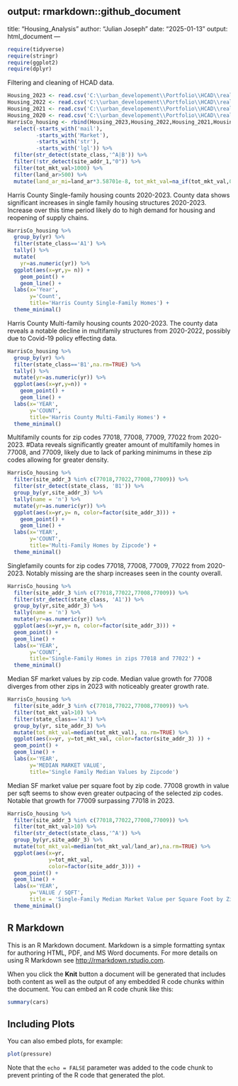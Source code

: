 output: rmarkdown::github_document
---
title: "Housing_Analysis"
author: "Julian Joseph"
date: "2025-01-13"
output: html_document
---

```r
require(tidyverse)
require(stringr)
require(ggplot2)
require(dplyr)
```
Filtering and cleaning of HCAD data.
```r
Housing_2023 <- read.csv('C:\\urban_developement\\Portfolio\\HCAD\\real_acct_2023.txt', sep="\t", header=T)  
Housing_2022 <- read.csv('C:\\urban_developement\\Portfolio\\HCAD\\real_acct_2022.txt', sep="\t", header=T) 
Housing_2021 <- read.csv('C:\\urban_developement\\Portfolio\\HCAD\\real_acct_2021.txt', sep="\t", header=T) 
Housing_2020 <- read.csv('C:\\urban_developement\\Portfolio\\HCAD\\real_acct_2020.txt', sep="\t", header=T)  
HarrisCo_housing <- rbind(Housing_2023,Housing_2022,Housing_2021,Housing_2020) %>% 
  select(-starts_with('mail'),
         -starts_with('Market'), 
         -starts_with('str'), 
         -starts_with('lgl')) %>%
  filter(str_detect(state_class,'^A|B')) %>%
  filter(!str_detect(site_addr_1,"0")) %>%
  filter(tot_mkt_val>1000) %>% 
  filter(land_ar>500) %>%
  mutate(land_ar_mi=land_ar*3.58701e-8, tot_mkt_val=na_if(tot_mkt_val,0))
```

Harris County Single-family housing counts 2020-2023. County data shows significant increases in single family housing structures 2020-2023. Increase over this time period likely do to high demand for housing and reopening of supply chains. 
```r
HarrisCo_housing %>% 
  group_by(yr) %>% 
  filter(state_class=='A1') %>% 
  tally() %>% 
  mutate(
    yr=as.numeric(yr)) %>%  
  ggplot(aes(x=yr,y= n)) + 
    geom_point() + 
    geom_line() +
  labs(x='Year',
       y='Count',
       title='Harris County Single-Family Homes') +
  theme_minimal()
```



Harris County Multi-family housing counts 2020-2023. The county data reveals a notable decline in multifamily structures from 2020-2022, possibly due to Covid-19 policy effecting data.
```r
HarrisCo_housing %>%
  group_by(yr) %>%
  filter(state_class=='B1',na.rm=TRUE) %>%
  tally() %>%
  mutate(yr=as.numeric(yr)) %>%
  ggplot(aes(x=yr,y=n)) +
    geom_point() +
    geom_line() +
  labs(x='YEAR',
       y='COUNT',
       title='Harris County Multi-Family Homes') +
  theme_minimal()
```


Multifamily counts for zip codes 77018, 77008, 77009, 77022 from 2020-2023. 
#Data reveals significantly greater amount of multifamily homes in 77008, and 77009, likely due to lack of parking minimums in these zip codes allowing for greater density. 
```r
HarrisCo_housing %>% 
  filter(site_addr_3 %in% c(77018,77022,77008,77009)) %>%
  filter(str_detect(state_class, 'B1')) %>%
  group_by(yr,site_addr_3) %>% 
  tally(name = 'n') %>% 
  mutate(yr=as.numeric(yr)) %>%  
  ggplot(aes(x=yr,y= n, color=factor(site_addr_3))) + 
    geom_point() + 
    geom_line() +
  labs(x='YEAR',
       y='COUNT',
       title='Multi-Family Homes by Zipcode') +
  theme_minimal()
```

Singlefamily counts for zip codes 77018, 77008, 77009, 77022 from 2020-2023. 
Notably missing are the sharp increases seen in the county overall.
```r
HarrisCo_housing %>% 
  filter(site_addr_3 %in% c(77018,77022,77008,77009)) %>%
  filter(str_detect(state_class, 'A1')) %>%
  group_by(yr,site_addr_3) %>% 
  tally(name = 'n') %>% 
  mutate(yr=as.numeric(yr)) %>%  
  ggplot(aes(x=yr,y= n, color=factor(site_addr_3))) + 
  geom_point() + 
  geom_line() +
  labs(x='YEAR',
       y='COUNT',
       title='Single-Family Homes in zips 77018 and 77022') +
  theme_minimal()
```
  
Median SF market values by zip code. 
Median value growth for 77008 diverges from other zips in 2023 with noticeably greater growth rate. 
```r
HarrisCo_housing %>%
  filter(site_addr_3 %in% c(77018,77022,77008,77009)) %>%
  filter(tot_mkt_val>10) %>%
  filter(state_class=='A1') %>%
  group_by(yr, site_addr_3) %>%
  mutate(tot_mkt_val=median(tot_mkt_val), na.rm=TRUE) %>%
  ggplot(aes(x=yr, y=tot_mkt_val, color=factor(site_addr_3) )) +
  geom_point() +
  geom_line() +
  labs(x='YEAR',
       y='MEDIAN MARKET VALUE',
       title='Single Family Median Values by Zipcode')
```

Median SF market value per square foot by zip code.
77008 growth in value per sqft seems to show even greater outpacing of the selected zip codes.
Notable that growth for 77009 surpassing 77018 in 2023.
```r
HarrisCo_housing %>%
  filter(site_addr_3 %in% c(77018,77022,77008,77009)) %>%
  filter(tot_mkt_val>10) %>%
  filter(str_detect(state_class,'^A')) %>%
  group_by(yr,site_addr_3) %>%
  mutate(tot_mkt_val=median(tot_mkt_val/land_ar),na.rm=TRUE) %>%
  ggplot(aes(x=yr, 
             y=tot_mkt_val,
             color=factor(site_addr_3))) +
  geom_point() +
  geom_line() +
  labs(x='YEAR',
       y='VALUE / SQFT',
       title = 'Single-Family Median Market Value per Square Foot by Zipcode') +
  theme_minimal()
```




## R Markdown

This is an R Markdown document. Markdown is a simple formatting syntax for authoring HTML, PDF, and MS Word documents. For more details on using R Markdown see <http://rmarkdown.rstudio.com>.

When you click the **Knit** button a document will be generated that includes both content as well as the output of any embedded R code chunks within the document. You can embed an R code chunk like this:

```r
summary(cars)
```

## Including Plots

You can also embed plots, for example:

```r
plot(pressure)
```

Note that the `echo = FALSE` parameter was added to the code chunk to prevent printing of the R code that generated the plot.
